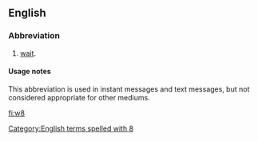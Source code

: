 ==English==

===Abbreviation===
{{rfc-header|Abbreviation}}
{{head|en|abbreviation}}

# {{label|en|Internet slang|text messaging}} [[wait]].

====Usage notes====
This abbreviation is used in instant messages and text messages, but not considered appropriate for other mediums.

[[Category:English terms spelled with 8]]

[[fi:w8]]